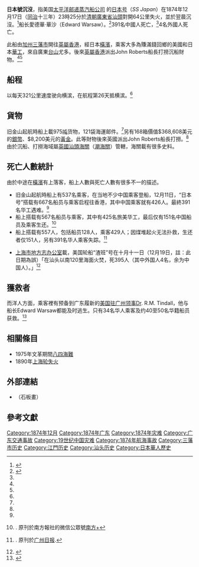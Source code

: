 {{OSM Location map
| coord={{coord|23.13|115.844}}
| zoom=7
| float = right
| width = 400
| height = 310
| fullscreen-option=
| caption = 
| title=
<!-------->
| minimap = 
| mini-file = 
| mini-width =
| mini-height = 
| minipog-x = 
| minipog-y = 
| minimap-boxwidth =
| scalemark = 
<!-------->
| shape = image 
|   shape-color=
| shape-outline=
|          mark = 
|     mark-size = 
|    mark-coord = {{coord|23.246015| 117.401036}}
|         label = 起火點
|        labela = 
|        labelb =
|    label-size = 20
|   label-color = hard red
|   label-angle =
|     label-pos = bottom
|label-offset-x = 
|label-offset-y = 
|    mark-title = 
|    mark-image = 
| mark-description=
<!-- Subsequent markers add a number 1 to 30 to the marker parameter names-->
| mark-coord1= {{coord|23.335946|116.674002}}
| label1 = 汕頭
| labela1 = 英國海關
|     mark-size1 = 8
| label-pos1 = left
| label-size1 = 15
|label-offset-x1 = 8
|label-offset-y1 = 16
| mark-coord2={{coord|22.283740| 114.177907}}
| label2 = 目的地
| label-pos2 = bottom
| label-size2 = 20
|label-offset-x2 = 18
|label-offset-y2 = 16
}}
'''日本號沉沒'''，指美国[[太平洋邮递蒸汽船公司|太平洋邮递蒸汽船公司]]<!---Pacific Mail Steamship Company--->的[[日本号|日本号]]（''SS Japan''）在1874年12月17日（[[同治|同治]]十三年）23時25分於[[清朝|清朝]][[廣東省_(清)|廣東省]][[汕頭|汕頭]]對開64公里失火，並於翌晨沉沒。<ref name="2017南方">{{cite news|title=143年前的今天，“日本号”邮轮沉没|publisher=南方日報|author=|date=2017-12-18|url=http://epaper.southcn.com/nfdaily/html/2017-12/18/content_7690466.htm|archive-url=https://web.archive.org/web/20200430123612/http://epaper.southcn.com/nfdaily/html/2017-12/18/content_7690466.htm|archive-date=2020-04-30|8=|accessdate=2020-07-10|dead-url=no}}</ref>船长愛德華·華沙（Edward Warsaw）。<ref name="Shipwreckhunter">{{cite news|title=Loss of the SS Japan in 1874|publisher=Facebook|author=Shipwreckhunter|date=2015-07-19|url=https://www.facebook.com/notes/shipwreckhunter/loss-of-the-ss-japan-in-1874/1137975816217931/|archive-url=https://web.archive.org/web/20200430115825/https://www.facebook.com/notes/shipwreckhunter/loss-of-the-ss-japan-in-1874/1137975816217931/|archive-date=2020-04-30|8=|accessdate=2020-07-10|dead-url=no}}</ref>391名中國人死亡，<ref name="2017南方"/>4名外國人死亡。

此船由[[加州|加州]][[三藩市|三藩市]]開往[[英屬香港|英屬香港]]，經日本[[橫濱|橫濱]]，乘客大多為賺滿錢回鄉的美國和日本[[華工|華工]]，來自廣東[[台山市|台山]]尤多。後來[[英屬香港|英屬香港]]派出John Roberts船長打撈沉船財物。<ref name="2019.南方plus"/><ref name="Shipwreckhunter"/>

==船程==

以每天321公里速度驶向横滨，在航程第26天抵横滨。<ref name="2017南方"/>

==貨物==
旧金山起航時船上載975[[吨|吨]]货物，121袋海運邮件。<ref name="2017南方"/>另有168箱價值$368,608美元的[[銀幣|銀幣]]、$8,200美元的[[黃金|黃金]]。此等財物後來英國派出John Roberts船長打撈。<ref name="Shipwreckhunter"/>由於沉船、打撈海域屬[[英國汕頭海關|英國汕頭海關]]（[[潮海關|潮海關]]）管轄，海關載有很多史料。

==死亡人數統計==
由於中途在[[橫濱|橫濱]]有上落客，船上人數與死亡人數有很多不一的描述。

*旧金山起航時船上有537名乘客，在当地不少中国乘客登船，12月11日，“日本号”搭载有667名船员与乘客启程往香港，其中中国乘客就有426人。最終391名华工遇难。<ref name="2017南方"/>
*船上搭载有567名船员与乘客，其中有425名旅美华工，最后仅有151名中国船员及乘客生还。<ref name="2019.南方plus">{{cite news|title=一艘百年沉船，牵涉赴美华工最大海难，我们急寻幸存者后人|publisher=南方網|author=|date=2019-12-17|url=http://pc.nfapp.southcn.com/87/2902084.html|archive-url=https://web.archive.org/web/20200710095050/http://pc.nfapp.southcn.com/87/2902084.html|archive-date=2020-07-10|8=|accessdate=2020-07-10|dead-url=no}}. 原刊於南方報社的微信公眾號[[南方+|南方+]]</ref>
*船上搭载有557人，包括船员128人，乘客429人；因煤堆起火无法扑救，生还者仅151人，另有391名华人乘客失踪。<ref name="2016-01-11廣州日報">{{cite news|title=數百華人返鄉南海遇難真相披露|publisher=[[香港商報|香港商報]]|author=|date=2016-01-11|url=http://www.hkcd.com/content/2016-01/11/content_979872.html|archive-url=https://web.archive.org/web/20200430124020/https://www.hkcd.com/content/2016-01/11/content_979872.html|archive-date=2020-04-30|8=|accessdate=2020-07-10|dead-url=no}}. 原刊於[[广州日报|广州日报]].</ref>

*[[上海市地方志办公室|上海市地方志办公室]]載，美国轮船“渣班”号在十月十一日（12月19日，註：此日期為誤）「在汕头以南120里海面火焚，死395人（其中外国人4名，余为中国人）。」<ref>{{cite news|title=上海救捞志>>附录 中国近代重大海难|date=2004-09-24|author=上海市地方志办公室|publisher=[[上海市地方志办公室|上海市地方志办公室]]|url=http://www.shtong.gov.cn/Newsite/node2/node2245/node70962/node70979/index.html|archive-url=https://web.archive.org/web/20190227065118/http://www.shtong.gov.cn/newsite/node2/node2245/node70962/node70979/index.html|archive-date=2019-02-27|access-date=2020-04-30|dead-url=yes}}</ref>

==獲救者==

而洋人方面，乘客裡有预备到广东履新的[[美国驻广州领事|美国驻广州领事]]Dr. R.M. Tindall，他与船长Edward Warsaw都能及时逃生。只有34名华人乘客及约40至50名华籍船员获救。<ref name="2015自由亞洲">{{cite news|title=【记者看书】林乐同介绍《来自南中国海底的哀声》|publisher=[[自由亚洲电台|自由亚洲电台]]粤语部|author=林乐同|date=2015-02-20|url=https://www.rfa.org/cantonese/features/bookclub/The-Bottom-of-the-South-China-Sea-02202015084252.html?encoding=simplified|archive-url=https://web.archive.org/web/20200430124953/https://www.rfa.org/cantonese/features/bookclub/The-Bottom-of-the-South-China-Sea-02202015084252.html?encoding=simplified|archive-date=2020-04-30|8=|accessdate=2020-07-10|dead-url=no}}</ref>

==相關條目==
*1975年文革期間[[八四海難|八四海難]]
*1890年[[上海轮失火|上海轮失火]]

==外部連結==
*（石板畫）{{cite news|title=太平洋郵輪 「日本」號蒸汽船於香港|publisher=[[香港海事博物館|香港海事博物館]]|author=|date=|url=https://artsandculture.google.com/asset/太平洋郵輪-「日本」號蒸汽船於香港/7wHDSGC9YoCQBA?hl=en|archive-url=https://archive.today/20200430125359/https://artsandculture.google.com/asset/%E5%A4%AA%E5%B9%B3%E6%B4%8B%E9%83%B5%E8%BC%AA-%E3%80%8C%E6%97%A5%E6%9C%AC%E3%80%8D%E8%99%9F%E8%92%B8%E6%B1%BD%E8%88%B9%E6%96%BC%E9%A6%99%E6%B8%AF/7wHDSGC9YoCQBA?hl=en|archive-date=2020-04-30|8=|access-date=2020-06-09|dead-url=no}}

==參考文獻==
{{REFLIST}}

[[Category:1874年12月|Category:1874年12月]]
[[Category:1874年广东|Category:1874年广东]]
[[Category:1874年灾难|Category:1874年灾难]]
[[Category:广东交通事故|Category:广东交通事故]]
[[Category:19世纪中国灾难|Category:19世纪中国灾难]]
[[Category:1874年航海事故|Category:1874年航海事故]]
[[Category:三藩市历史|Category:三藩市历史]]
[[Category:江門历史|Category:江門历史]]
[[Category:汕头历史|Category:汕头历史]]
[[Category:日本華人歷史|Category:日本華人歷史]]